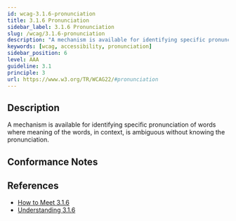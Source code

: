 ```yaml
---
id: wcag-3.1.6-pronunciation
title: 3.1.6 Pronunciation
sidebar_label: 3.1.6 Pronunciation
slug: /wcag/3.1.6-pronunciation
description: "A mechanism is available for identifying specific pronunciation of words where meaning of the words, in context, is ambiguous without knowing the pronunciation."
keywords: [wcag, accessibility, pronunciation]
sidebar_position: 6
level: AAA
guideline: 3.1
principle: 3
url: https://www.w3.org/TR/WCAG22/#pronunciation
---
```


## Description

A mechanism is available for identifying specific pronunciation of words where meaning of the words, in context, is ambiguous without knowing the pronunciation.

## Conformance Notes



## References

- [How to Meet 3.1.6](https://www.w3.org/WAI/WCAG22/quickref/#pronunciation)
- [Understanding 3.1.6](https://www.w3.org/WAI/WCAG22/Understanding/pronunciation.html)


